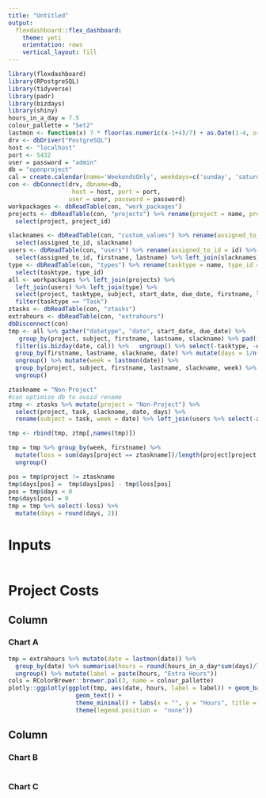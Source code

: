 ```yaml
---
title: "Untitled"
output: 
  flexdashboard::flex_dashboard:
    theme: yeti
    orientation: rows
    vertical_layout: fill
---
```


```r
library(flexdashboard)
library(RPostgreSQL)
library(tidyverse)
library(padr)
library(bizdays)
library(shiny)
hours_in_a_day = 7.5
colour_pallette = "Set2"
lastmon <- function(x) 7 * floor(as.numeric(x-1+4)/7) + as.Date(1-4, origin="1970-01-01")
drv <- dbDriver("PostgreSQL")
host <- "localhost"
port <- 5432
user = password = "admin"
db = "openproject"
cal = create.calendar(name='WeekendsOnly', weekdays=c('sunday', 'saturday'))
con <- dbConnect(drv, dbname=db,
                  host = host, port = port,
                 user = user, password = password)
workpackages <- dbReadTable(con, "work_packages")
projects <- dbReadTable(con, "projects") %>% rename(project = name, project_id = id) %>%
  select(project, project_id)

slacknames <- dbReadTable(con, "custom_values") %>% rename(assigned_to_id = customized_id, slackname = value) %>%
  select(assigned_to_id, slackname)
users <- dbReadTable(con, "users") %>% rename(assigned_to_id = id) %>%
  select(assigned_to_id, firstname, lastname) %>% left_join(slacknames)
type <- dbReadTable(con, "types") %>% rename(tasktype = name, type_id = id) %>%
  select(tasktype, type_id)
all <- workpackages %>% left_join(projects) %>%
  left_join(users) %>% left_join(type) %>%
  select(project, tasktype, subject, start_date, due_date, firstname, lastname, slackname) %>%
  filter(tasktype == "Task") 
ztasks <- dbReadTable(con, "ztasks") 
extrahours <- dbReadTable(con, "extrahours") 
dbDisconnect(con)
tmp <- all %>% gather("datetype", "date", start_date, due_date) %>% 
   group_by(project, subject, firstname, lastname, slackname) %>% pad(interval = "day") %>% 
  filter(is.bizday(date, cal)) %>%   ungroup() %>% select(-tasktype, -datetype) %>%
  group_by(firstname, lastname, slackname, date) %>% mutate(days = 1/n()) %>%
  ungroup() %>% mutate(week = lastmon(date)) %>%
  group_by(project, subject, firstname, lastname, slackname, week) %>% summarise(days = sum(days)) %>%
  ungroup()

ztaskname = "Non-Project"
#can optimise db to avoid rename
ztmp <- ztasks %>% mutate(project = "Non-Project") %>%
  select(project, task, slackname, date, days) %>%
  rename(subject = task, week = date) %>% left_join(users %>% select(-assigned_to_id))

tmp <- rbind(tmp, ztmp[,names(tmp)])

tmp = tmp %>% group_by(week, firstname) %>% 
  mutate(loss = sum(days[project == ztaskname])/length(project[project != ztaskname])) %>%
  ungroup() 

pos = tmp$project != ztaskname
tmp$days[pos] =  tmp$days[pos] - tmp$loss[pos]
pos = tmp$days < 0
tmp$days[pos] = 0
tmp = tmp %>% select(-loss) %>%
  mutate(days = round(days, 2))
```

Inputs {.sidebar}
=====================================

```r

```

Project Costs
===================================== 

Column {data-width=650}
-----------------------------------------------------------------------

### Chart A

```r
tmp = extrahours %>% mutate(date = lastmon(date)) %>%
  group_by(date) %>% summarise(hours = round(hours_in_a_day*sum(days)/length(!is.na(slackname)),2)) %>%
  ungroup() %>% mutate(label = paste(hours, "Extra Hours")) 
cols = RColorBrewer::brewer.pal(3, name = colour_pallette)
plotly::ggplotly(ggplot(tmp, aes(date, hours, label = label)) + geom_bar(stat = "identity", fill = cols[1]) + 
                   geom_text() +
                   theme_minimal() + labs(x = "", y = "Hours", title = "Amount of Hours, On Average, Staff work<br>above standard 37.5 hour week") +
                   theme(legend.position =  "none"))
```

Column {data-width=350}
-----------------------------------------------------------------------

### Chart B

```r

```

### Chart C

```r

```

